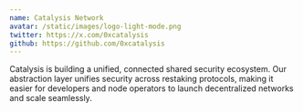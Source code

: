 ```yaml
---
name: Catalysis Network
avatar: /static/images/logo-light-mode.png
twitter: https://x.com/0xcatalysis
github: https://github.com/0xcatalysis
---
```

Catalysis is building a unified, connected shared security ecosystem. 
Our abstraction layer unifies security across restaking protocols, making it 
easier for developers and node operators to launch decentralized networks and scale seamlessly.

